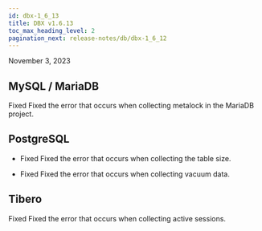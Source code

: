 ```yaml
---
id: dbx-1_6_13
title: DBX v1.6.13
toc_max_heading_level: 2
pagination_next: release-notes/db/dbx-1_6_12
---
```


November 3, 2023

## MySQL / MariaDB

<p><Status>Fixed</Status> Fixed the error that occurs when collecting metalock in the MariaDB project.</p>

## PostgreSQL

- <Status>Fixed</Status> Fixed the error that occurs when collecting the table size.

- <Status>Fixed</Status> Fixed the error that occurs when collecting vacuum data.

## Tibero

<p><Status>Fixed</Status> Fixed the error that occurs when collecting active sessions.</p>
